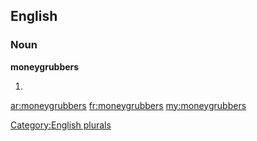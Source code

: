 ==English==

===Noun===
'''moneygrubbers'''

# {{plural of|[[moneygrubber]]}}

[[Category:English plurals]]

[[ar:moneygrubbers]]
[[fr:moneygrubbers]]
[[my:moneygrubbers]]
